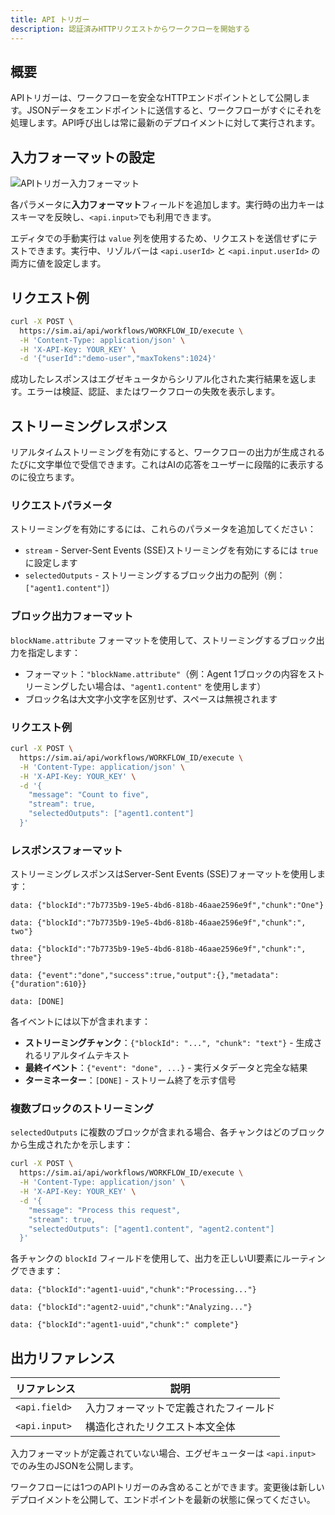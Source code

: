 ```yaml
---
title: API トリガー
description: 認証済みHTTPリクエストからワークフローを開始する
---
```



## 概要

APIトリガーは、ワークフローを安全なHTTPエンドポイントとして公開します。JSONデータをエンドポイントに送信すると、ワークフローがすぐにそれを処理します。API呼び出しは常に最新のデプロイメントに対して実行されます。

## 入力フォーマットの設定

<div className='flex justify-center my-6'>
  <Image
    src='/static/triggers/api-trigger-light.png'
    alt='APIトリガー入力フォーマット'
    width={400}
    height={250}
    className='rounded-xl border border-border shadow-sm'
  />
</div>

各パラメータに**入力フォーマット**フィールドを追加します。実行時の出力キーはスキーマを反映し、`<api.input>`でも利用できます。

エディタでの手動実行は `value` 列を使用するため、リクエストを送信せずにテストできます。実行中、リゾルバーは `<api.userId>` と `<api.input.userId>` の両方に値を設定します。

## リクエスト例

```bash
curl -X POST \
  https://sim.ai/api/workflows/WORKFLOW_ID/execute \
  -H 'Content-Type: application/json' \
  -H 'X-API-Key: YOUR_KEY' \
  -d '{"userId":"demo-user","maxTokens":1024}'
```

成功したレスポンスはエグゼキュータからシリアル化された実行結果を返します。エラーは検証、認証、またはワークフローの失敗を表示します。

## ストリーミングレスポンス

リアルタイムストリーミングを有効にすると、ワークフローの出力が生成されるたびに文字単位で受信できます。これはAIの応答をユーザーに段階的に表示するのに役立ちます。

### リクエストパラメータ

ストリーミングを有効にするには、これらのパラメータを追加してください：

- `stream` - Server-Sent Events (SSE)ストリーミングを有効にするには `true` に設定します
- `selectedOutputs` - ストリーミングするブロック出力の配列（例：`["agent1.content"]`）

### ブロック出力フォーマット

`blockName.attribute` フォーマットを使用して、ストリーミングするブロック出力を指定します：
- フォーマット：`"blockName.attribute"`（例：Agent 1ブロックの内容をストリーミングしたい場合は、`"agent1.content"` を使用します）
- ブロック名は大文字小文字を区別せず、スペースは無視されます

### リクエスト例

```bash
curl -X POST \
  https://sim.ai/api/workflows/WORKFLOW_ID/execute \
  -H 'Content-Type: application/json' \
  -H 'X-API-Key: YOUR_KEY' \
  -d '{
    "message": "Count to five",
    "stream": true,
    "selectedOutputs": ["agent1.content"]
  }'
```

### レスポンスフォーマット

ストリーミングレスポンスはServer-Sent Events (SSE)フォーマットを使用します：

```
data: {"blockId":"7b7735b9-19e5-4bd6-818b-46aae2596e9f","chunk":"One"}

data: {"blockId":"7b7735b9-19e5-4bd6-818b-46aae2596e9f","chunk":", two"}

data: {"blockId":"7b7735b9-19e5-4bd6-818b-46aae2596e9f","chunk":", three"}

data: {"event":"done","success":true,"output":{},"metadata":{"duration":610}}

data: [DONE]
```

各イベントには以下が含まれます：
- **ストリーミングチャンク**：`{"blockId": "...", "chunk": "text"}` - 生成されるリアルタイムテキスト
- **最終イベント**：`{"event": "done", ...}` - 実行メタデータと完全な結果
- **ターミネーター**：`[DONE]` - ストリーム終了を示す信号

### 複数ブロックのストリーミング

`selectedOutputs` に複数のブロックが含まれる場合、各チャンクはどのブロックから生成されたかを示します：

```bash
curl -X POST \
  https://sim.ai/api/workflows/WORKFLOW_ID/execute \
  -H 'Content-Type: application/json' \
  -H 'X-API-Key: YOUR_KEY' \
  -d '{
    "message": "Process this request",
    "stream": true,
    "selectedOutputs": ["agent1.content", "agent2.content"]
  }'
```

各チャンクの `blockId` フィールドを使用して、出力を正しいUI要素にルーティングできます：

```
data: {"blockId":"agent1-uuid","chunk":"Processing..."}

data: {"blockId":"agent2-uuid","chunk":"Analyzing..."}

data: {"blockId":"agent1-uuid","chunk":" complete"}
```

## 出力リファレンス

| リファレンス | 説明 |
|-----------|-------------|
| `<api.field>` | 入力フォーマットで定義されたフィールド |
| `<api.input>` | 構造化されたリクエスト本文全体 |

入力フォーマットが定義されていない場合、エグゼキューターは `<api.input>` でのみ生のJSONを公開します。

<Callout type="warning">
ワークフローには1つのAPIトリガーのみ含めることができます。変更後は新しいデプロイメントを公開して、エンドポイントを最新の状態に保ってください。
</Callout>
